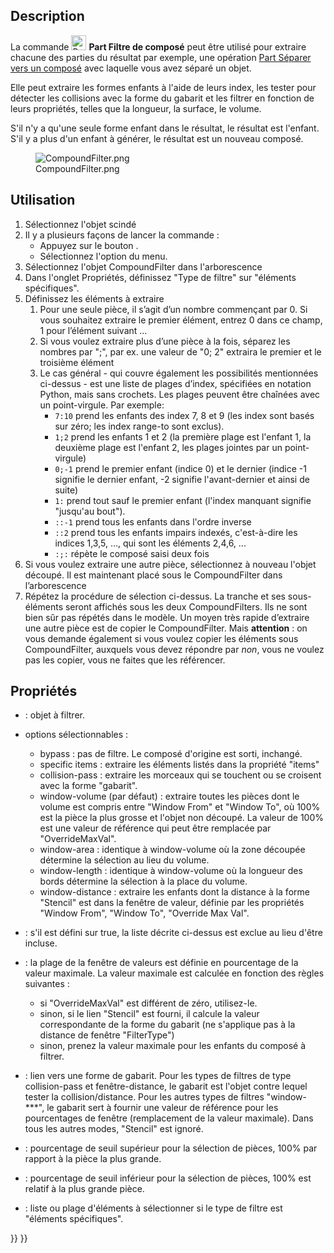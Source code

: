 <languages/>
{{Docnav/fr
|[[Part_ExplodeCompound/fr|Éclater le composé]]
|[[Part_Boolean/fr|Opérations booléennes]]
|[[Part_Workbench/fr|Atelier Part]]
|IconL=Part_ExplodeCompound.svg
|IconR=Part_Boolean.svg
|IconC=Workbench_Part.svg
}}

{{GuiCommand/fr
|Name=Part Compound‏‎Filter
|Name/fr=Part Filtre de composé
|MenuLocation=Part → Composés → Extraire par composant
|Workbenches=[[Part_Workbench/fr|Part]]
|Version=0.17
}}

==Description==

La commande [[Image:Part_CompoundFilter.svg|24px]] '''Part Filtre de composé''' peut être utilisé pour extraire chacune des parties du résultat par exemple, une opération [[Part_Slice/fr|Part Séparer vers un composé]] avec laquelle vous avez séparé un objet.

Elle peut extraire les formes enfants à l'aide de leurs index, les tester pour détecter les collisions avec la forme du gabarit et les filtrer en fonction de leurs propriétés, telles que la longueur, la surface, le volume.

S'il n'y a qu'une seule forme enfant dans le résultat, le résultat est l'enfant. S'il y a plus d'un enfant à générer, le résultat est un nouveau composé.

[[File:CompoundFilter.png]]

<span id="Usage"></span>
==Utilisation==

# Sélectionnez l'objet scindé
# Il y a plusieurs façons de lancer la commande :
#* Appuyez sur le bouton {{Button|[[Image:Part_CompoundFilter.svg|16px]] [[Part_CompoundFilter/fr|Extraire par composant]]}}.
#* Sélectionnez l'option {{MenuCommand|Part → Composés → [[Image:Part_CompoundFilter.svg|16px]] Extraire par composant}} du menu.
# Sélectionnez l'objet CompoundFilter dans l'arborescence
# Dans l'onglet Propriétés, définissez "Type de filtre" sur "éléments spécifiques".
# Définissez les éléments à extraire
## Pour une seule pièce, il s’agit d’un nombre commençant par 0. Si vous souhaitez extraire le premier élément, entrez 0 dans ce champ, 1 pour l’élément suivant ...
## Si vous voulez extraire plus d’une pièce à la fois, séparez les nombres par ";", par ex. une valeur de "0; 2" extraira le premier et le troisième élément
## Le cas général - qui couvre également les possibilités mentionnées ci-dessus - est une liste de plages d’index, spécifiées en notation Python, mais sans crochets. Les plages peuvent être chaînées avec un point-virgule. Par exemple:
##*   <tt>7:10</tt> prend les enfants des index 7, 8 et 9 (les index sont basés sur zéro; les index range-to sont exclus).
##*   <tt>1;2 </tt> prend les enfants 1 et 2 (la première plage est l'enfant 1, la deuxième plage est l'enfant 2, les plages jointes par un point-virgule)
##*   <tt>0;-1</tt> prend le premier enfant (indice 0) et le dernier (indice -1 signifie le dernier enfant, -2 signifie l'avant-dernier et ainsi de suite)
##*   <tt>1:  </tt> prend tout sauf le premier enfant (l'index manquant signifie "jusqu'au bout").
##*   <tt>::-1</tt> prend tous les enfants dans l'ordre inverse
##*   <tt>::2 </tt> prend tous les enfants impairs indexés, c'est-à-dire les indices 1,3,5, ..., qui sont les éléments 2,4,6, ...
##*   <tt>:;: </tt> répète le composé saisi deux fois
# Si vous voulez extraire une autre pièce, sélectionnez à nouveau l'objet découpé. Il est maintenant placé sous le CompoundFilter dans l’arborescence
# Répétez la procédure de sélection ci-dessus. La tranche et ses sous-éléments seront affichés sous les deux CompoundFilters. Ils ne sont bien sûr pas répétés dans le modèle. Un moyen très rapide d’extraire une autre pièce est de copier le CompoundFilter. Mais '''attention''' : on vous demande également si vous voulez copier les éléments sous CompoundFilter, auxquels vous devez répondre par ''non'', vous ne voulez pas les copier, vous ne faites que les référencer.

<span id="Properties"></span>
==Propriétés==

* {{PropertyData|Base}} : objet à filtrer.
* {{PropertyData|Filter Type}} options sélectionnables :
** bypass : pas de filtre. Le composé d'origine est sorti, inchangé.
** specific items : extraire les éléments listés dans la propriété "items"
** collision-pass : extraire les morceaux qui se touchent ou se croisent avec la forme "gabarit".
** window-volume (par défaut) : extraire toutes les pièces dont le volume est compris entre "Window From" et "Window To", où 100% est la pièce la plus grosse et l'objet non découpé. La valeur de 100% est une valeur de référence qui peut être remplacée par "OverrideMaxVal".
** window-area : identique à window-volume où la zone découpée détermine la sélection au lieu du volume.
** window-length : identique à window-volume où la longueur des bords détermine la sélection à la place du volume.
** window-distance : extraire les enfants dont la distance à la forme "Stencil" est dans la fenêtre de valeur, définie par les propriétés "Window From", "Window To", "Override Max Val".
* {{PropertyData|Invert}} : s'il est défini sur true, la liste décrite ci-dessus est exclue au lieu d'être incluse.
* {{PropertyData|Override Max Val}} : la plage de la fenêtre de valeurs est définie en pourcentage de la valeur maximale. La valeur maximale est calculée en fonction des règles suivantes :
** si "OverrideMaxVal" est différent de zéro, utilisez-le.
** sinon, si le lien "Stencil" est fourni, il calcule la valeur correspondante de la forme du gabarit (ne s'applique pas à la distance de fenêtre "FilterType")
** sinon, prenez la valeur maximale pour les enfants du composé à filtrer.
* {{PropertyData|Stencil}} : lien vers une forme de gabarit. Pour les types de filtres de type collision-pass et fenêtre-distance, le gabarit est l'objet contre lequel tester la collision/distance. Pour les autres types de filtres "window-***", le gabarit sert à fournir une valeur de référence pour les pourcentages de fenêtre (remplacement de la valeur maximale). Dans tous les autres modes, "Stencil" est ignoré.
* {{PropertyData|Window From}} : pourcentage de seuil supérieur pour la sélection de pièces, 100% par rapport à la pièce la plus grande.
* {{PropertyData|Window To}} : pourcentage de seuil inférieur pour la sélection de pièces, 100% est relatif à la plus grande pièce.
* {{PropertyData|items}} : liste ou plage d'éléments à sélectionner si le type de filtre est "éléments spécifiques".



{{Docnav/fr
|[[Part_ExplodeCompound/fr|Éclater le composé]]
|[[Part_Boolean/fr|Opérations booléennes]]
|[[Part_Workbench/fr|Atelier Part]]
|IconL=Part_ExplodeCompound.svg
|IconR=Part_Boolean.svg
|IconC=Workbench_Part.svg
}}

{{Part Tools navi{{#translation:}}}}
{{Userdocnavi{{#translation:}}}}
{{clear}}